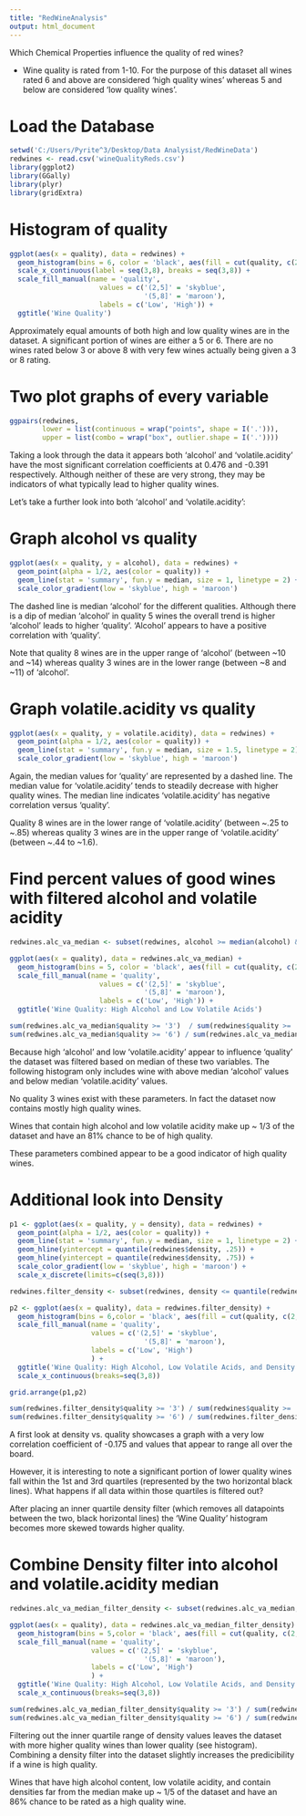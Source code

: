 ```yaml
---
title: "RedWineAnalysis"
output: html_document
---
```


Which Chemical Properties influence the quality of red wines?

* Wine quality is rated from 1-10. For the purpose of this dataset all wines rated 6 and above are considered 'high quality wines' whereas 5 and below are considered 'low quality wines'.

# Load the Database
```r
setwd('C:/Users/Pyrite^3/Desktop/Data Analysist/RedWineData')
redwines <- read.csv('wineQualityReds.csv')
library(ggplot2)
library(GGally)
library(plyr)
library(gridExtra)
```

# Histogram of quality
```r
ggplot(aes(x = quality), data = redwines) +
  geom_histogram(bins = 6, color = 'black', aes(fill = cut(quality, c(2,5,8)))) +
  scale_x_continuous(label = seq(3,8), breaks = seq(3,8)) +
  scale_fill_manual(name = 'quality',
                      values = c('(2,5]' = 'skyblue',
                                 '(5,8]' = 'maroon'),
                      labels = c('Low', 'High')) +
  ggtitle('Wine Quality')

```

Approximately equal amounts of both high and low quality wines are in the dataset. A significant portion of wines are either a 5 or 6. There are no wines rated below 3 or above 8 with very few wines actually being given a 3 or 8 rating.

# Two plot graphs of every variable
```r
ggpairs(redwines, 
        lower = list(continuous = wrap("points", shape = I('.'))), 
        upper = list(combo = wrap("box", outlier.shape = I('.'))))
```

Taking a look through the data it appears both 'alcohol' and 'volatile.acidity' have the most significant correlation coefficients at 0.476 and -0.391 respectively. Although neither of these are very strong, they may be indicators of what typically lead to higher quality wines.

Let's take a further look into both 'alcohol' and 'volatile.acidity':

# Graph alcohol vs quality
```r
ggplot(aes(x = quality, y = alcohol), data = redwines) +
  geom_point(alpha = 1/2, aes(color = quality)) +
  geom_line(stat = 'summary', fun.y = median, size = 1, linetype = 2) + 
  scale_color_gradient(low = 'skyblue', high = 'maroon')
```

The dashed line is median 'alcohol' for the different qualities. Although there is a dip of median 'alcohol' in quality 5 wines the overall trend is higher 'alcohol' leads to higher 'quality'. 'Alcohol' appears to have a positive correlation with 'quality'.

Note that quality 8 wines are in the upper range of 'alcohol' (between ~10 and ~14) whereas quality 3 wines are in the lower range (between ~8 and ~11) of 'alcohol'. 


# Graph volatile.acidity vs quality
```r
ggplot(aes(x = quality, y = volatile.acidity), data = redwines) +
  geom_point(alpha = 1/2, aes(color = quality)) +
  geom_line(stat = 'summary', fun.y = median, size = 1.5, linetype = 2) + 
  scale_color_gradient(low = 'skyblue', high = 'maroon')
```

Again, the median values for 'quality' are represented by a dashed line. The median value for 'volatile.acidity' tends to steadily decrease with higher quality wines. The median line indicates 'volatile.acidity' has negative correlation versus 'quality'.

Quality 8 wines are in the lower range of 'volatile.acidity' (between ~.25 to ~.85) whereas quality 3 wines are in the upper range of 'volatile.acidity' (between ~.44 to ~1.6). 


# Find percent values of good wines with filtered alcohol and volatile acidity
```r
redwines.alc_va_median <- subset(redwines, alcohol >= median(alcohol) & volatile.acidity <= median(volatile.acidity) )

ggplot(aes(x = quality), data = redwines.alc_va_median) +
  geom_histogram(bins = 5, color = 'black', aes(fill = cut(quality, c(2,5,8)))) +
  scale_fill_manual(name = 'quality',
                      values = c('(2,5]' = 'skyblue',
                                 '(5,8]' = 'maroon'),
                      labels = c('Low', 'High')) +
  ggtitle('Wine Quality: High Alcohol and Low Volatile Acids')

sum(redwines.alc_va_median$quality >= '3')  / sum(redwines$quality >= '3')
sum(redwines.alc_va_median$quality >= '6') / sum(redwines.alc_va_median$quality >= '3')
```

Because high 'alcohol' and low 'volatile.acidity' appear to influence 'quality' the dataset was filtered based on median of these two variables. The following histogram only includes wine with above median 'alcohol' values and below median 'volatile.acidity' values.

No quality 3 wines exist with these parameters. In fact the dataset now contains mostly high quality wines. 

Wines that contain high alcohol and low volatile acidity make up ~ 1/3 of the dataset and have an 81% chance to be of high quality. 

These parameters combined appear to be a good indicator of high quality wines.



# Additional look into Density
```r
p1 <- ggplot(aes(x = quality, y = density), data = redwines) +
  geom_point(alpha = 1/2, aes(color = quality)) +
  geom_line(stat = 'summary', fun.y = median, size = 1, linetype = 2) +
  geom_hline(yintercept = quantile(redwines$density, .25)) +
  geom_hline(yintercept = quantile(redwines$density, .75)) + 
  scale_color_gradient(low = 'skyblue', high = 'maroon') +
  scale_x_discrete(limits=c(seq(3,8)))

redwines.filter_density <- subset(redwines, density <= quantile(redwines$density, .25) | density >= quantile(redwines$density, .75))

p2 <- ggplot(aes(x = quality), data = redwines.filter_density) +
  geom_histogram(bins = 6,color = 'black', aes(fill = cut(quality, c(2,5,8)))) +
  scale_fill_manual(name = 'quality',
                    values = c('(2,5]' = 'skyblue',
                                 '(5,8]' = 'maroon'),
                    labels = c('Low', 'High')
                    ) + 
  ggtitle('Wine Quality: High Alcohol, Low Volatile Acids, and Density Filter') +
  scale_x_continuous(breaks=seq(3,8))

grid.arrange(p1,p2)

sum(redwines.filter_density$quality >= '3') / sum(redwines$quality >= '3')
sum(redwines.filter_density$quality >= '6') / sum(redwines.filter_density$quality >= '3')
```

A first look at density vs. quality showcases a graph with a very low correlation coefficient of -0.175 and values that appear to range all over the board. 

However, it is interesting to note a significant portion of lower quality wines fall within the 1st and 3rd quartiles (represented by the two horizontal black lines). What happens if all data within those quartiles is filtered out?

After placing an inner quartile density filter (which removes all datapoints between the two, black horizontal lines) the 'Wine Quality' histogram becomes more skewed towards higher quality.  


# Combine Density filter into alcohol and volatile.acidity median
```r
redwines.alc_va_median_filter_density <- subset(redwines.alc_va_median, density <= quantile(redwines$density, .25) | density >= quantile(redwines$density, .75))

ggplot(aes(x = quality), data = redwines.alc_va_median_filter_density) +
  geom_histogram(bins = 5,color = 'black', aes(fill = cut(quality, c(2,5,8)))) +
  scale_fill_manual(name = 'quality',
                    values = c('(2,5]' = 'skyblue',
                                 '(5,8]' = 'maroon'),
                    labels = c('Low', 'High')
                    ) + 
  ggtitle('Wine Quality: High Alcohol, Low Volatile Acids, and Density Filter') +
  scale_x_continuous(breaks=seq(3,8))

sum(redwines.alc_va_median_filter_density$quality >= '3') / sum(redwines$quality >= '3')
sum(redwines.alc_va_median_filter_density$quality >= '6') / sum(redwines.alc_va_median_filter_density$quality >= '3')
```

Filtering out the inner quartile range of density values leaves the dataset with more higher quality wines than lower quality (see histogram). Combining a density filter into the dataset slightly increases the predicibility if a wine is high quality. 

Wines that have high alcohol content, low volatile acidity, and contain densities far from the median make up ~ 1/5 of the dataset and have an 86% chance to be rated as a high quality wine.





